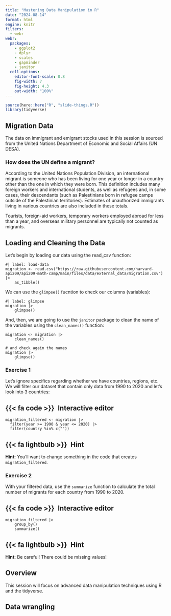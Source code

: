 ```yaml
---
title: "Mastering Data Manipulation in R"
date: "2024-08-14"
format: html
engine: knitr
filters:
  - webr
webr:
  packages:
    - ggplot2
    - dplyr
    - scales
    - gapminder
    - janitor
  cell-options:
    editor-font-scale: 0.8
    fig-width: 7
    fig-height: 4.3
    out-width: "100%"
---
```


```r
source(here::here("R", "slide-things.R"))
library(tidyverse)
```

## Migration Data

The data on immigrant and emigrant stocks used in this session is sourced from the United Nations Department of Economic and Social Affairs (UN DESA).

### How does the UN define a migrant?

According to the United Nations Population Division, an international migrant is someone who has been living for one year or longer in a country other than the one in which they were born. This definition includes many foreign workers and international students, as well as refugees and, in some cases, their descendants (such as Palestinians born in refugee camps outside of the Palestinian territories). Estimates of unauthorized immigrants living in various countries are also included in these totals.

Tourists, foreign-aid workers, temporary workers employed abroad for less than a year, and overseas military personnel are typically not counted as migrants.

## Loading and Cleaning the Data

Let's begin by loading our data using the read_csv function:

```webr-r
#| label: load-data
migration <- read.csv("https://raw.githubusercontent.com/harvard-api209/api209-math-camp/main/files/data/external_data/migration.csv") |> 
    as_tibble()
```

We can use the `glimpse()` fucntion to check our columns (variables):

```webr-r
#| label: glimpse
migration |> 
    glimpse()
```

And, then, we are going to use the `janitor` package to clean the name of the variables using the `clean_names()` function:

```webr-r
migration <- migration |> 
    clean_names()

# and check again the names
migration |> 
    glimpse()
```

### Exercise 1

Let's ignore specifics regarding whether we have countries, regions, etc. We will filter our dataset that contain only data from 1990 to 2020 and let's look into 3 countries:

::: {.panel-tabset}
## {{< fa code >}}&ensp;Interactive editor

```webr-r
migration_filtered <- migration |>
  filter(year >= 1990 & year <= 2020) |> 
  filter(country %in% c(""))
```

## {{< fa lightbulb >}}&ensp;Hint

**Hint:** You'll want to change something in the code that creates `migration_filtered`. 
:::

### Exercise 2

With your filtered data, use the `summarize` function to calculate the total number of migrants for each country from 1990 to 2020.

::: {.panel-tabset}
## {{< fa code >}}&ensp;Interactive editor

```webr-r
migration_filtered |>
    group_by()
    summarize()
```

## {{< fa lightbulb >}}&ensp;Hint

**Hint:** Be careful! There could be missing values!
:::


## Overview

This session will focus on advanced data manipulation techniques using R and the tidyverse.

## Data wrangling


